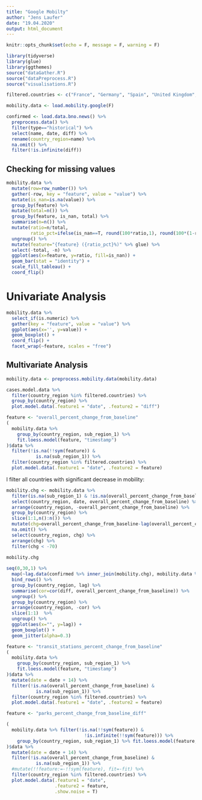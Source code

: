 ```yaml
---
title: "Google Mobilty"
author: "Jens Laufer"
date: "19.04.2020"
output: html_document
---
```


```r
knitr::opts_chunk$set(echo = F, message = F, warning = F)
```

```r
library(tidyverse)
library(glue)
library(ggthemes)
source("dataGather.R")
source("dataPreprocess.R")
source("visualisations.R")
```

```r
filtered.countries <- c("France", "Germany", "Spain", "United Kingdom", "Italy", "United States")
```


```r
mobility.data <- load.mobility.google(F) 
```


```r
confirmed <- load.data.bno.news() %>% 
  preprocess.data() %>% 
  filter(type=="historical") %>% 
  select(name, date, diff) %>% 
  rename(country_region=name) %>% 
  na.omit() %>% 
  filter(!is.infinite(diff))
```






## Checking for missing values 



```r
mobility.data %>% 
  mutate(row=row_number()) %>% 
  gather(-row, key = "feature", value = "value") %>% 
  mutate(is_nan=is.na(value)) %>% 
  group_by(feature) %>% 
  mutate(total=n()) %>% 
  group_by(feature, is_nan, total) %>% 
  summarise(n=n()) %>%
  mutate(ratio=n/total, 
         ratio_pct=ifelse(is_nan==T, round(100*ratio,1), round(100*(1-ratio),1))) %>% 
  ungroup() %>%
  mutate(feature="{feature} ({ratio_pct}%)" %>% glue) %>% 
  select(-total, -n) %>% 
  ggplot(aes(x=feature, y=ratio, fill=is_nan)) +
  geom_bar(stat = "identity") +
  scale_fill_tableau() +
  coord_flip()

```




# Univariate Analysis



```r
mobility.data %>% 
  select_if(is.numeric) %>% 
  gather(key = "feature", value = "value") %>% 
  ggplot(aes(x='', y=value)) +
  geom_boxplot() +
  coord_flip() +
  facet_wrap(~feature, scales = "free") 
```



## Multivariate Analysis

```r
mobility.data <- preprocess.mobility.data(mobility.data)
```


```r
cases.model.data %>%
  filter(country_region %in% filtered.countries) %>%
  group_by(country_region) %>%
  plot.model.data(.feature1 = "date", .feature2 = "diff")
```


```r
feature <- "overall_percent_change_from_baseline"
(
  mobility.data %>%
    group_by(country_region, sub_region_1) %>%
    fit.loess.model(feature, "timestamp")
)$data %>%
  filter(!is.na(!!sym(feature)) &
           is.na(sub_region_1)) %>%
  filter(country_region %in% filtered.countries) %>%
  plot.model.data(.feature1 = "date", .feature2 = feature)
```






I filter all countries with significant decrease in mobility:

```r
mobility.chg <- mobility.data %>% 
  filter(is.na(sub_region_1) & !is.na(overall_percent_change_from_baseline)) %>% 
  select(country_region, date, overall_percent_change_from_baseline) %>% 
  arrange(country_region, -overall_percent_change_from_baseline) %>% 
  group_by(country_region) %>% 
  slice(1:1,n():n()) %>% 
  mutate(chg=overall_percent_change_from_baseline-lag(overall_percent_change_from_baseline)) %>% 
  na.omit() %>% 
  select(country_region, chg) %>% 
  arrange(chg) %>% 
  filter(chg < -70)
  
mobility.chg
```



```r
seq(0,30,1) %>% 
  map(~lag.data(confirmed %>% inner_join(mobility.chg), mobility.data %>% inner_join(mobility.chg), ., "overall_percent_change_from_baseline")) %>% 
  bind_rows() %>% 
  group_by(country_region, lag) %>% 
  summarise(cor=cor(diff, overall_percent_change_from_baseline)) %>% 
  ungroup() %>% 
  group_by(country_region) %>% 
  arrange(country_region, -cor) %>% 
  slice(1:1)  %>% 
  ungroup() %>% 
  ggplot(aes(x="", y=lag)) +
  geom_boxplot() +
  geom_jitter(alpha=0.3)
```




```r
feature <- "transit_stations_percent_change_from_baseline"
(
  mobility.data %>%
    group_by(country_region, sub_region_1) %>%
    fit.loess.model(feature, "timestamp")
)$data %>%
  mutate(date = date + 14) %>%
  filter(!is.na(overall_percent_change_from_baseline) &
           is.na(sub_region_1)) %>%
  filter(country_region %in% filtered.countries) %>%
  plot.model.data(.feature1 = "date", .feature2 = feature)
```


```r
feature <- "parks_percent_change_from_baseline_diff"

(
  mobility.data %>% filter(!is.na(!!sym(feature)) &
                             !is.infinite(!!sym(feature))) %>%
    group_by(country_region, sub_region_1) %>% fit.loess.model(feature, "timestamp")
)$data %>%
  mutate(date = date + 14) %>%
  filter(!is.na(overall_percent_change_from_baseline) &
           is.na(sub_region_1)) %>%
  #mutate(!!feature:=-!!sym(feature), fit=-fit) %>%
  filter(country_region %in% filtered.countries) %>%
  plot.model.data(.feature1 = "date",
                  .feature2 = feature,
                  .show.noise = T)
```




